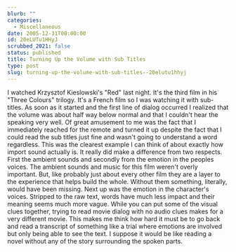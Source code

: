 ```yaml
---
blurb: ""
categories:
  - Miscellaneous
date: 2005-12-31T00:00:00
id: 20eLUTu1HHyJ
scrubbed_2021: false
status: published
title: Turning Up the Volume with Sub Titles
type: post
slug: turning-up-the-volume-with-sub-titles--20elutu1hhyj
---
```


I watched Krzysztof Kieslowski's "Red" last night. It's the third
film in his "Three Colours" trilogy. It's a French film so I was
watching it with sub-titles. As soon as it started and the first
line of dialog occurred I realized that the volume was about half
way below normal and that I couldn't hear the speaking very well.
Of great amusement to me was the fact that I immediately reached
for the remote and turned it up despite the fact that I could read
the sub titles just fine and wasn't going to understand a word
regardless. This was the clearest example I can think of about
exactly how import sound actually is. It really did make a
difference from two respects. First the ambient sounds and secondly
from the emotion in the peoples voices. The ambient sounds and
music for this film weren't overly important. But, like probably
just about every other film they are a layer to the experience that
helps build the whole. Without them something, literally, would
have been missing. Next up was the emotion in the character's
voices. Stripped to the raw text, words have much less impact and
their meaning seems much more vague. While you can put some of the
visual clues together, trying to read movie dialog with no audio
clues makes for a very different movie. This makes me think how
hard it must be to go back and read a transcript of something like
a trial where emotions are involved but only being able to see the
text. I suppose it would be like reading a novel without any of the
story surrounding the spoken parts.